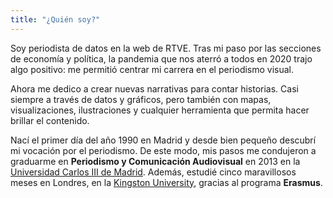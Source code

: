 ```yaml
---
title: "¿Quién soy?"
---
```


Soy periodista de datos en la web de RTVE. Tras mi paso por las secciones de economía y política, la pandemia que nos aterró a todos en 2020 trajo algo positivo: me permitió centrar mi carrera en el periodismo visual.

Ahora me dedico a crear nuevas narrativas para contar historias. Casi siempre a través de datos y gráficos, pero también con mapas, visualizaciones, ilustraciones y cualquier herramienta que permita hacer brillar el contenido.

Nací el primer día del año 1990 en Madrid y desde bien pequeño descubrí mi vocación por el periodismo. De este modo, mis pasos me condujeron a graduarme en **Periodismo y Comunicación Audiovisual** en 2013 en la [Universidad Carlos III de Madrid](http://www.uc3m.es/Inicio). Además, estudié cinco maravillosos meses en Londres, en la [Kingston University](http://www.kingston.ac.uk/), gracias al programa **Erasmus**.